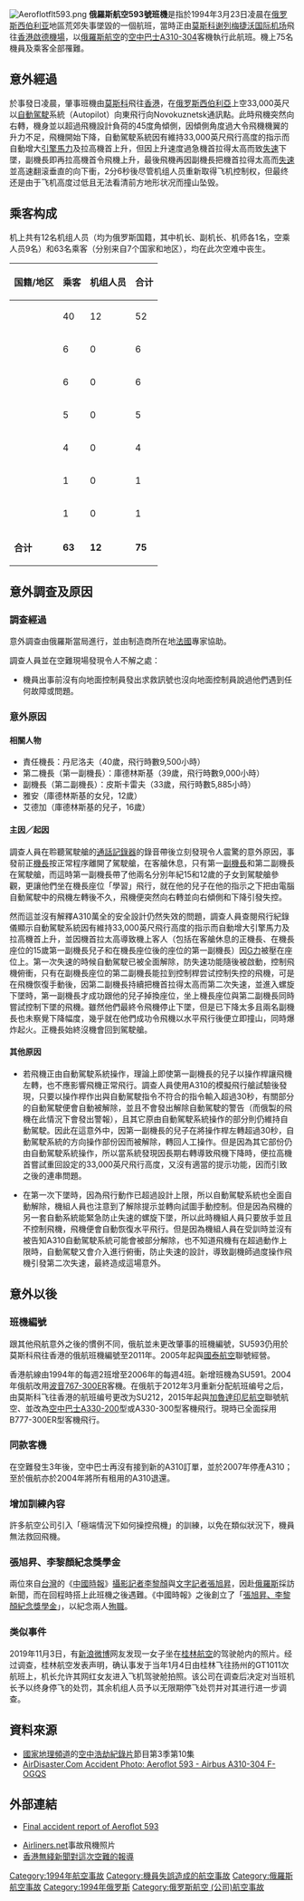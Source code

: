 {{original research|time=2017-04-11T22:14:31+00:00}}
{{refimprove|time=2017-04-11T22:14:31+00:00}}
{{Infobox Airliner accident
|name= 俄羅斯航空593號班機空難
|Crash image=Aeroflot Airbus A310-300 F-OGQS CDG 1993.png
|Image caption=失事客機，1993年攝於巴黎
|Date= 1994年3月23日
|Type= 可控飛行撞地，機師錯誤<br />（讓15歲少年操縱飛機）
|Site= {{RUS}}[[克麦罗沃州|克麦罗沃州]][[梅日杜列琴斯克|梅日杜列琴斯克]]
|Origin= {{RUS}}[[谢列梅捷沃国际机场|谢列梅捷沃国际机场]]
|Last stopover= 
|Destination= {{HKG-1959}}[[啟德機場|啟德機場]]
|Fatalities= 75
|Injuries= 0
|Aircraft Type= [[空中客车A310|空中巴士A310-304]]
|Operator= [[俄羅斯航空|俄羅斯航空]]
|Tail Number= F-OGQS
|Ship name= 
|Passengers= 63
|Crew= 12
|Survivors= 0
}}

[[File:Aeroflotflt593.png|thumb]]
'''俄羅斯航空593號班機'''是指於1994年3月23日凌晨在[[俄罗斯|俄罗斯]][[西伯利亚|西伯利亚]]地區荒郊失事墜毀的一個航班，當時正由[[莫斯科|莫斯科]][[谢列梅捷沃国际机场|谢列梅捷沃国际机场]]飛往[[香港|香港]][[啟德機場|啟德機場]]，以[[俄羅斯航空|俄羅斯航空]]的[[空中客车A310|空中巴士A310-304]]客機執行此航班。機上75名機員及乘客全部罹難。

== 意外經過 ==
於事發日凌晨，肇事班機由[[莫斯科|莫斯科]]飛往[[香港|香港]]，在[[俄罗斯|俄罗斯]][[西伯利亞|西伯利亞]]上空33,000英尺以[[自動駕駛|自動駕駛]]系統（Autopilot）向東飛行向Novokuznetsk通訊點。此時飛機突然向右轉，機身並以超過飛機設計負荷的45度角傾側，因傾側角度過大令飛機機翼的升力不足，飛機開始下降，自動駕駛系統因有維持33,000英尺飛行高度的指示而自動增大[[引擎|引擎]][[馬力|馬力]]及拉高機首上升，但因上升速度過急機首拉得太高而致[[失速|失速]]下墜，副機長即再拉高機首令飛機上升，最後飛機再因副機長把機首拉得太高而[[失速|失速]]並高速翻滚垂直的向下衝，2分6秒後尽管机组人员重新取得飞机控制权，但最终还是由于飞机高度过低且无法看清前方地形状况而撞山坠毁。

== 乘客构成 ==
机上共有12名机组人员（均为俄罗斯国籍，其中机长、副机长、机师各1名，空乘人员9名）和63名乘客（分别来自7个国家和地区），均在此次空难中丧生。

{|class="sortable wikitable"
!国籍/地区||乘客||机组人员||合计
|-
|{{RUS}}||40||12||52
|-
|{{PRC}}||6||0||6
|-
|{{HKG-1959}}||6||0||6
|-
|{{ROC}}||5||0||5
|-
|{{GBR}}||4||0||4
|-
|{{IND}}||1||0||1
|-
|{{USA}}||1||0||1
|-
|'''合计'''||'''63'''||'''12'''||'''75'''
|}

==意外調查及原因==
===調查經過===
意外調查由俄羅斯當局進行，並由制造商所在地[[法國|法國]]專家協助。

調查人員並在空難現場發現令人不解之處：

* 機員出事前沒有向地面控制員發出求救訊號也沒向地面控制員說過他們遇到任何故障或問題。

===意外原因===
====相關人物====
*責任機長：丹尼洛夫（40歲，飛行時數9,500小時）
*第二機長（第一副機長）：庫德林斯基（39歲，飛行時數9,000小時）
*副機長（第二副機長）：皮斯卡雷夫（33歲，飛行時數5,885小時）
*雅安（庫德林斯基的女兒，12歲）
*艾德加（庫德林斯基的兒子，16歲）

====主因／起因====
調查人員在聆聽駕駛艙的[[飛行紀錄儀|通話記錄器]]的錄音帶後立刻發現令人震驚的意外原因，事發前正[[機長|機長]]按正常程序離開了駕駛艙，在客艙休息，只有第一[[副機師|副機長]]和第二副機長在駕駛艙，而這時第一副機長帶了他兩名分別年紀15和12歲的子女到駕駛艙參觀，更讓他們坐在機長座位「學習」飛行，就在他的兒子在他的指示之下把由電腦自動駕駛中的飛機左轉後不久，飛機便突然向右轉並向右傾側和下降引發失控。

然而這並沒有解釋A310萬全的安全設計仍然失效的問題，調查人員查閱飛行紀錄儀顯示自動駕駛系統因有維持33,000英尺飛行高度的指示而自動增大引擎馬力及拉高機首上升，並因機首拉太高導致機上客人（包括在客艙休息的正機長、在機長座位的15歲第一副機長兒子和在機長座位後的座位的第一副機長）因[[G力|G力]]被壓在座位上。第一次失速的時候自動駕駛已被全面解除，防失速功能隨後被啟動，控制飛機俯衝，只有在副機長座位的第二副機長能拉到控制桿尝试控制失控的飛機，可是在飛機恢復手動後，因第二副機長持續把機首拉得太高而第二次失速，並進入螺旋下墜時，第一副機長才成功跟他的兒子掉換座位，坐上機長座位與第二副機長同時嘗試控制下墜的飛機。雖然他們最終令飛機停止下墜，但是已下降太多且兩名副機長也未察覺下降幅度，幾乎就在他們成功令飛機以水平飛行後便立即撞山，同時爆炸起火。正機長始終沒機會回到駕駛艙。

====其他原因====
*若飛機正由自動駕駛系統操作，理論上即使第一副機長的兒子以操作桿讓飛機左轉，也不應影響飛機正常飛行。調查人員使用A310的模擬飛行艙試驗後發現，只要以操作桿作出與自動駕駛指令不符合的指令輸入超過30秒，有關部分的自動駕駛便會自動被解除，並且不會發出解除自動駕駛的警告（而俄製的飛機在此情況下會發出警報），且其它原由自動駕駛系統操作的部分則仍維持自動駕駛。因此在這意外中，因第一副機長的兒子在將操作桿左轉超過30秒，自動駕駛系統的方向操作部份因而被解除，轉回人工操作。但是因為其它部份仍由自動駕駛系統操作，所以當系統發現因長期右轉導致飛機下降時，便拉高機首嘗試重回設定的33,000英尺飛行高度，又沒有適當的提示功能，因而引致之後的連串問題。

*在第一次下墜時，因為飛行動作已超過設計上限，所以自動駕駛系統也全面自動解除，機組人員也注意到了解除提示並轉向試圖手動控制。但是因為飛機的另一套自動系統能緊急防止失速的螺旋下墜，所以此時機組人員只要放手並且不控制飛機，飛機便會自動恢復水平飛行。但是因為機組人員在受訓時並沒有被告知A310自動駕駛系統可能會被部分解除，也不知道飛機有在超過動作上限時，自動駕駛又會介入進行俯衝，防止失速的設計，導致副機師過度操作飛機引發第二次失速，最終造成這場意外。

==意外以後==
===班機編號===
跟其他飛航意外之後的慣例不同，俄航並未更改肇事的班機編號，SU593仍用於莫斯科飛往香港的俄航班機編號至2011年。2005年起與[[國泰航空|國泰航空]]聯號經營。

香港航線由1994年的每週2班增至2006年的每週4班。新增班機為SU591。2004年俄航改用[[波音767|波音767-300ER]]客機。在俄航于2012年3月重新分配航班编号之后，由莫斯科飞往香港的航班编号更改为SU212，2015年起與[[嘉鲁达印尼航空|加魯達印尼航空]]聯號航空、並改為[[空中客车A330|空中巴士A330-200]]型或A330-300型客機飛行。現時已全面採用B777-300ER型客機飛行。

=== 同款客機 ===
在空難發生3年後，空中巴士再沒有接到新的A310訂單，並於2007年停產A310；至於俄航亦於2004年將所有租用的A310退還。

=== 增加訓練內容 ===
許多航空公司引入「極端情況下如何操控飛機」的訓練，以免在類似狀況下，機員無法救回飛機。

=== 張旭昇、李黎顏紀念獎學金 ===
兩位來自[[台灣|台灣]]的《[[中國時報|中國時報]]》[[攝影記者|攝影記者]][[李黎顏|李黎顏]]與[[文字記者|文字記者]][[張旭昇|張旭昇]]，因赴[[俄羅斯|俄羅斯]]採訪新聞，而在回程時搭上此班機之後遇難。《中國時報》之後創立了「[[張旭昇、李黎顏紀念獎學金|張旭昇、李黎顏紀念獎學金]]」，以紀念兩人[[殉職|殉職]]。

=== 类似事件 ===
2019年11月3日，有[[新浪微博|新浪微博]]网友发现一女子坐在[[桂林航空|桂林航空]]的驾驶舱内的照片。经过调查，桂林航空发表声明，确认事发于当年1月4日由桂林飞往扬州的GT1011次航班上，机长允许其网红女友进入飞机驾驶舱拍照。该公司在调查后决定对当班机长予以终身停飞的处罚，其余机组人员予以无限期停飞处罚并对其进行进一步调查。

== 資料來源 ==
* [[國家地理頻道|國家地理頻道]]的[[空中浩劫|空中浩劫]][[紀錄片|紀錄片]]節目第3季第10集
* [https://web.archive.org/web/20151107091310/http://www.airdisaster.com/photos/f-ogqs/photo.shtml AirDisaster.Com Accident Photo: Aeroflot 593 - Airbus A310-304 F-OGQS]

== 外部連結 ==
* {{ru icon}} [https://www.webcitation.org/6SSigSs9w?url=http://web.archive.org/web/20140909153712/http%3A//busybee.dvv.org%3A8000/flying/A-310%20Mezhdurechensk%201994.pdf Final accident report of Aeroflot 593]
* [http://airliners.net/open.file/0566598/M/ Airliners.net]{{Wayback|url=http://airliners.net/open.file/0566598/M/ |date=20060902065846 }}事故飛機照片
* [https://www.youtube.com/watch?v=ZJAYq_oRFxY&t 香港無綫新聞對這次空難的報導]{{Wayback|url=https://www.youtube.com/watch?v=ZJAYq_oRFxY&t |date=20200808174557 }}

{{1994年航空事故}}
{{空中浩劫內涉及的航空事故}}
[[Category:1994年航空事故|Category:1994年航空事故]]
[[Category:機員失誤造成的航空事故|Category:機員失誤造成的航空事故]]
[[Category:俄羅斯航空事故|Category:俄羅斯航空事故]]
[[Category:1994年俄罗斯|Category:1994年俄罗斯]]
[[Category:俄罗斯航空_(公司)航空事故|Category:俄罗斯航空 (公司)航空事故]]